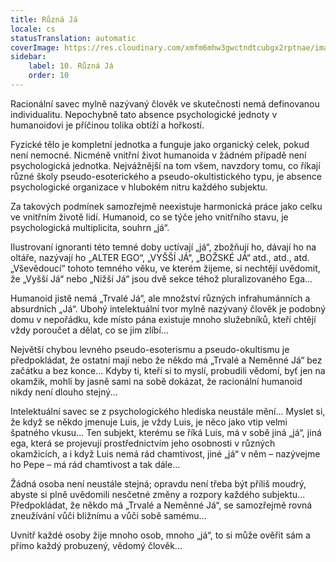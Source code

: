 ```yaml
---
title: Různá Já
locale: cs
statusTranslation: automatic
coverImage: https://res.cloudinary.com/xmfm6mhw3gwctndtcubgx2rptnae/image/upload/v1740468922/small_cover_tratado_de_psicologia_revolucionaria_a4c0dca4e0.webp
sidebar:
    label: 10. Různá Já
    order: 10
---
```

Racionální savec mylně nazývaný člověk ve skutečnosti nemá definovanou individualitu. Nepochybně tato absence psychologické jednoty v humanoidovi je příčinou tolika obtíží a hořkostí.

Fyzické tělo je kompletní jednotka a funguje jako organický celek, pokud není nemocné. Nicméně vnitřní život humanoida v žádném případě není psychologická jednotka. Nejvážnější na tom všem, navzdory tomu, co říkají různé školy pseudo-esoterického a pseudo-okultistického typu, je absence psychologické organizace v hlubokém nitru každého subjektu.

Za takových podmínek samozřejmě neexistuje harmonická práce jako celku ve vnitřním životě lidí. Humanoid, co se týče jeho vnitřního stavu, je psychologická multiplicita, souhrn „já“.

Ilustrovaní ignoranti této temné doby uctívají „já“, zbožňují ho, dávají ho na oltáře, nazývají ho „ALTER EGO“, „VYŠŠÍ JÁ“, „BOŽSKÉ JÁ“ atd., atd., atd. „Vševědoucí“ tohoto temného věku, ve kterém žijeme, si nechtějí uvědomit, že „Vyšší Já“ nebo „Nižší Já“ jsou dvě sekce téhož pluralizovaného Ega...

Humanoid jistě nemá „Trvalé Já“, ale množství různých infrahumánních a absurdních „Já“. Ubohý intelektuální tvor mylně nazývaný člověk je podobný domu v nepořádku, kde místo pána existuje mnoho služebníků, kteří chtějí vždy poroučet a dělat, co se jim zlíbí...

Největší chybou levného pseudo-esoterismu a pseudo-okultismu je předpokládat, že ostatní mají nebo že někdo má „Trvalé a Neměnné Já“ bez začátku a bez konce... Kdyby ti, kteří si to myslí, probudili vědomí, byť jen na okamžik, mohli by jasně sami na sobě dokázat, že racionální humanoid nikdy není dlouho stejný...

Intelektuální savec se z psychologického hlediska neustále mění... Myslet si, že když se někdo jmenuje Luis, je vždy Luis, je něco jako vtip velmi špatného vkusu... Ten subjekt, kterému se říká Luis, má v sobě jiná „já“, jiná ega, která se projevují prostřednictvím jeho osobnosti v různých okamžicích, a i když Luis nemá rád chamtivost, jiné „já“ v něm – nazývejme ho Pepe – má rád chamtivost a tak dále...

Žádná osoba není neustále stejná; opravdu není třeba být příliš moudrý, abyste si plně uvědomili nesčetné změny a rozpory každého subjektu... Předpokládat, že někdo má „Trvalé a Neměnné Já“, se samozřejmě rovná zneužívání vůči bližnímu a vůči sobě samému...

Uvnitř každé osoby žije mnoho osob, mnoho „já“, to si může ověřit sám a přímo každý probuzený, vědomý člověk...

